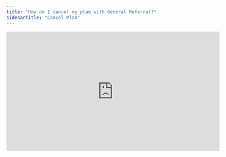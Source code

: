 ```yaml
---
title: "How do I cancel my plan with General Referral?"
sidebarTitle: "Cancel Plan"
---
```


<iframe width="560" height="315" src="https://www.youtube.com/embed/zROMlypt63c?si=VwF3ZGqbpVYG-7NO" title="YouTube video player" frameborder="0" allow="accelerometer; autoplay; clipboard-write; encrypted-media; gyroscope; picture-in-picture; web-share" referrerpolicy="strict-origin-when-cross-origin" allowfullscreen />

## **To Cancel your Plan**

Simply log into [the member portal](https://app.generalreferral.com/members) and select cancel my plan. Unfortunately, we are not able to process refunds. Upon cancellation, you will receive an automatic confirmation from our system.

Memberships will be automatically cancelled for failure to pay membership renewal or for failure to complete any steps required for license renewal.

## **To Release Your License**

Once your plan has been cancelled, you will need to [send an email](https://app.generalreferral.com/contact) requesting that we release your license. Within ten business days (usually much faster), your license will be released to the State of New Jersey and will appear as inactive until you join a broker. We will send you a notification once this step is complete.

Confirmation of your license status can be obtained using the state's license lookup portal: https://www.state.nj.us/dobi/division_rec/licensing/online_Instructions/licSearch.html

Once your license has been released, it usually takes 24 hours before the state portal is updated.

## **Referral Agreements**

Per the terms of your [independent contractor agreement](https://www.generalreferral.com/ica), upon cancellation of your membership or termination of your license affiliation with General Referral, you will be compensated as follows:

For commission received amounts over \$590, you receive 50% of the commission received by General Referral on the initial transaction related to any existing referral agreements. Any subsequent transactions subject to the referral agreement or for any referral commission collected less than \$590, you will not be compensated.